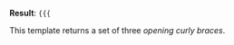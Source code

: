 {{doc/start}}
'''Result''': <code><nowiki>{{{</nowiki></code>

This template returns a set of three ''opening curly braces''.
{{doc/end}}
